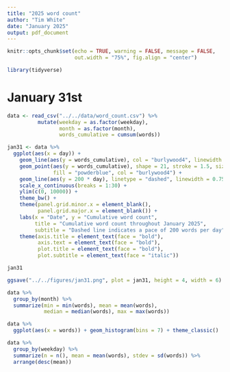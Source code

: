```yaml
---
title: "2025 word count"
author: "Tim White"
date: "January 2025"
output: pdf_document
---
```


```r
knitr::opts_chunk$set(echo = TRUE, warning = FALSE, message = FALSE,
                      out.width = "75%", fig.align = "center")
```

```r
library(tidyverse)
```



# January 31st

```r
data <- read_csv("../../data/word_count.csv") %>%
          mutate(weekday = as.factor(weekday),
                 month = as.factor(month),
                 words_cumulative = cumsum(words))
```

```r
jan31 <- data %>%
  ggplot(aes(x = day)) +
    geom_line(aes(y = words_cumulative), col = "burlywood4", linewidth = 1.25) +
    geom_point(aes(y = words_cumulative), shape = 21, stroke = 1.5, size = 2,
               fill = "powderblue", col = "burlywood4") +
    geom_line(aes(y = 200 * day), linetype = "dashed", linewidth = 0.75) +
    scale_x_continuous(breaks = 1:30) +
    ylim(c(0, 10000)) +
    theme_bw() +
    theme(panel.grid.minor.x = element_blank(),
          panel.grid.major.x = element_blank()) +
    labs(x = "Date", y = "Cumulative word count",
         title = "Cumulative word count throughout January 2025",
         subtitle = "Dashed line indicates a pace of 200 words per day") +
    theme(axis.title = element_text(face = "bold"),
          axis.text = element_text(face = "bold"),
          plot.title = element_text(face = "bold"),
          plot.subtitle = element_text(face = "italic"))

jan31

ggsave("../../figures/jan31.png", plot = jan31, height = 4, width = 6)
```

```r
data %>%
  group_by(month) %>%
  summarize(min = min(words), mean = mean(words),
            median = median(words), max = max(words))
```

```r
data %>%
  ggplot(aes(x = words)) + geom_histogram(bins = 7) + theme_classic()
```

```r
data %>%
  group_by(weekday) %>%
  summarize(n = n(), mean = mean(words), stdev = sd(words)) %>%
  arrange(desc(mean))
```





